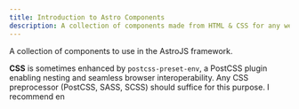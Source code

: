 ```yaml
---
title: Introduction to Astro Components
description: A collection of components made from HTML & CSS for any web development project.
---
```


A collection of components to use in the AstroJS framework.

**CSS** is sometimes enhanced by `postcss-preset-env`, a PostCSS plugin enabling nesting and seamless browser interoperability. Any CSS preprocessor (PostCSS, SASS, SCSS) should suffice for this purpose.
I recommend en